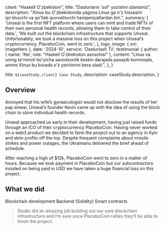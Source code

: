 
  client: "Haskell O'zbekiston",
  title: "Dasturlarni 'sof' yozishni izlanamiz",
  description:
    "Xinux bu O'zbekistonda yagona Linux ga o'z hissasini qo'shuvchi va qo'llab quvvatlovchi hamjamiyatlardan biri.",
  summary: [
    'Unseal is the first NFT platform where users can mint and trade NFTs of their own personal health records, allowing them to take control of their data.',
    'We built out the blockchain infrastructure that supports Unseal. Unfortunately, we took a massive loss on this project when Unseal’s cryptocurrency, PlaceboCoin, went to zero.',
  ],
  logo,
  image: { src: imageHero },
  date: '2024-10',
  service: 'Dasturlash Til',
  testimonial: {
    author: { name: 'Kei', role: "Haskell O'zbekiston asoschisi" },
    content:
      "Linux va uning ta'minoti bo'yicha savodxonlik keskin darajada pasayib bormoqda, ammo Xinux bu borada o'z yechimini bera oladi.",
  },
}

  title: `${caseStudy.client} Case Study`,
  description: caseStudy.description,
}

## Overview

Annoyed that his wife’s gynaecologist would not disclose the results of her pap smear, Unseal’s founder Kevin came up with the idea of using the block chain to store individual health records.

Unseal approached us early in their development, having just raised funds through an ICO of their cryptocurrency PlaceboCoin. Having never worked on a web3 product we decided to farm the project out to an agency in Kyiv and skim profits off the top. Despite frequent complaints about missile strikes and power outages, the Ukrainians delivered the brief ahead of schedule.

After reaching a high of $12k, PlaceboCoin went to zero in a matter of hours. Because we took payment in PlaceboCoin but our subcontractors insisted on being paid in USD we have taken a huge financial loss on this project.

## What we did

<TagList>
  <TagListItem>Blockchain development</TagListItem>
  <TagListItem>Backend (Solidity)</TagListItem>
  <TagListItem>Smart contracts</TagListItem>
</TagList>

<Blockquote
  author={{ name: 'Emily Selman', role: 'Head of Engineering at Unseal' }}
  image={{ src: imageEmilySelman }}
>
  Studio did an amazing job building out our core blockchain infrastructure and
  I’m sure once PlaceboCoin rallies they’ll be able to finish the project.
</Blockquote>

<StatList>
  <StatListItem value="34%" label="Fewer transactions" />
  <StatListItem value="10%" label="Slower transactions" />
  <StatListItem value="1000ms" label="Transaction latency" />
  <StatListItem value="3" label="Active nodes" />
</StatList>
